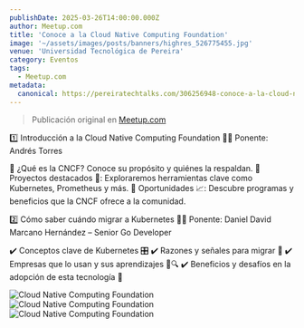 ```yaml
---
publishDate: 2025-03-26T14:00:00.000Z
author: Meetup.com
title: 'Conoce a la Cloud Native Computing Foundation'
image: '~/assets/images/posts/banners/highres_526775455.jpg'
venue: 'Universidad Tecnológica de Pereira'
category: Eventos
tags:
  - Meetup.com
metadata:
  canonical: https://pereiratechtalks.com/306256948-conoce-a-la-cloud-native-computing-foundation
---
```


> Publicación original en [Meetup.com](https://www.meetup.com/pereira-tech-talks/events/306731274/)

1️⃣ Introducción a la Cloud Native Computing Foundation
👨‍💻 Ponente: Andrés Torres

🔹 ¿Qué es la CNCF? Conoce su propósito y quiénes la respaldan.
🔹 Proyectos destacados 🚀: Exploraremos herramientas clave como Kubernetes, Prometheus y más.
🔹 Oportunidades 📈: Descubre programas y beneficios que la CNCF ofrece a la comunidad.

2️⃣ Cómo saber cuándo migrar a Kubernetes
👨‍💻 Ponente: Daniel David Marcano Hernández – Senior Go Developer

✔️ Conceptos clave de Kubernetes 🎛️
✔️ Razones y señales para migrar 🚀
✔️ Empresas que lo usan y sus aprendizajes 🏢🔍
✔️ Beneficios y desafíos en la adopción de esta tecnología 🔄

![Cloud Native Computing Foundation](~/assets/images/posts/content/IMG_3540.jpg)
![Cloud Native Computing Foundation](~/assets/images/posts/content/IMG_3539-_1_.jpg)
![Cloud Native Computing Foundation](~/assets/images/posts/content/IMG_3537.jpg)
